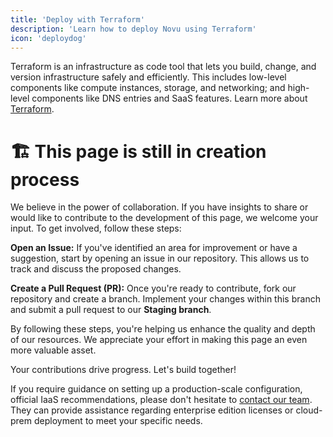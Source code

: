 ```yaml
---
title: 'Deploy with Terraform'
description: 'Learn how to deploy Novu using Terraform'
icon: 'deploydog'
---
```


Terraform is an infrastructure as code tool that lets you build, change, and version infrastructure safely and efficiently. This includes low-level components like compute instances, storage, and networking; and high-level components like DNS entries and SaaS features.
Learn more about [Terraform](https://developer.hashicorp.com/terraform?product_intent=terraform).


# 🏗️ This page is still in creation process

We believe in the power of collaboration. If you have insights to share or would like to contribute to the development of this page, we welcome your input. To get involved, follow these steps:

**Open an Issue:** If you've identified an area for improvement or have a suggestion, start by opening an issue in our repository. This allows us to track and discuss the proposed changes.

**Create a Pull Request (PR):** Once you're ready to contribute, fork our repository and create a branch. Implement your changes within this branch and submit a pull request to our **Staging branch**.

By following these steps, you're helping us enhance the quality and depth of our resources. We appreciate your effort in making this page an even more valuable asset.

Your contributions drive progress. Let's build together!

<Note>If you require guidance on setting up a production-scale configuration, official IaaS recommendations, please don't hesitate to [contact our team](https://notify.novu.co/meetings/novuhq/notifications-45min?utm_campaign=novuDocs&utm_content=deploy-with-terraform). 
They can provide assistance regarding enterprise edition licenses or cloud-prem deployment to meet your specific needs.</Note>

